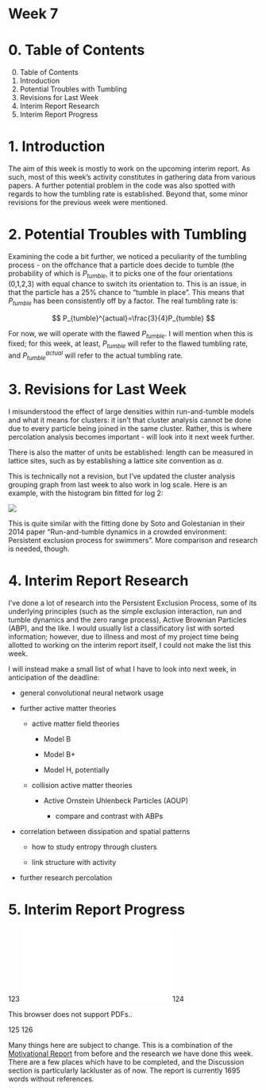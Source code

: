 <script type="text/javascript"
  src="https://cdnjs.cloudflare.com/ajax/libs/mathjax/2.7.0/MathJax.js?config=TeX-AMS_CHTML">
</script>
<script type="text/x-mathjax-config">
  MathJax.Hub.Config({
    tex2jax: {
      inlineMath: [['$','$'], ['\\(','\\)']],
      processEscapes: true},
      jax: ["input/TeX","input/MathML","input/AsciiMath","output/CommonHTML"],
      extensions: ["tex2jax.js","mml2jax.js","asciimath2jax.js","MathMenu.js","MathZoom.js","AssistiveMML.js", "[Contrib]/a11y/accessibility-menu.js"],
      TeX: {
      extensions: ["AMSmath.js","AMSsymbols.js","noErrors.js","noUndefined.js"],
      equationNumbers: {
      autoNumber: "AMS"
      }
    }
  });
</script>

# Week 7

# 0. Table of Contents

0. Table of Contents
1. Introduction
2. Potential Troubles with Tumbling
3. Revisions for Last Week
4. Interim Report Research
5. Interim Report Progress

# 1. Introduction

The aim of this week is mostly to work on the upcoming interim report. As such, most of this week's activity constitutes in gathering data from various papers. A further potential problem in the code was also spotted with regards to how the tumbling rate is established. Beyond that, some minor revisions for the previous week were mentioned.

# 2. Potential Troubles with Tumbling

Examining the code a bit further, we noticed a peculiarity of the tumbling process - on the offchance that a particle does decide to tumble (the probability of which is $P_{tumble}$, it to picks one of the four orientations (0,1,2,3) with equal chance to switch its orientation to. This is an issue, in that the particle has a 25% chance to "tumble in place". This means that $P_{tumble}$ has been consistently off by a factor. The real tumbling rate is:

$$
P_{tumble}^{actual}=\frac{3}{4}P_{tumble}
$$

For now, we will operate with the flawed $P_{tumble}$. I will mention when this is fixed; for this week, at least, $P_{tumble}$ will refer to the flawed tumbling rate, and $P_{tumble}^{actual}$ will refer to the actual tumbling rate.

# 3. Revisions for Last Week

I misunderstood the effect of large densities within run-and-tumble models and what it means for clusters: it isn't that cluster analysis cannot be done due to every particle being joined in the same cluster. Rather, this is where percolation analysis becomes important - will look into it next week further.

There is also the matter of units be established: length can be measured in lattice sites, such as by establishing a lattice site convention as $a$.

This is technically not a revision, but I've updated the cluster analysis grouping graph from last week to also work in log scale. Here is an example, with the histogram bin fitted for log 2:

![](./week-7-files/log-scale-clustering_p_0.157_rho_0.3.png)

This is quite similar with the fitting done by Soto and Golestanian in their 2014 paper "Run-and-tumble dynamics in a crowded environment: Persistent exclusion process for swimmers". More comparison and research is needed, though.

# 4. Interim Report Research

I've done a lot of research into the Persistent Exclusion Process, some of its underlying principles (such as the simple exclusion interaction, run and tumble dynamics and the zero range process), Active Brownian Particles (ABP), and the like. I would usually list a classificatory list with sorted information; however, due to illness and most of my project time being allotted to working on the interim report itself, I could not make the list this week.

I will instead make a small list of what I have to look into next week, in anticipation of the deadline:

- general convolutional neural network usage

- further active matter theories

	- active matter field theories
	
		- Model B
		
		- Model B+
		
		- Model H, potentially
		
	- collision active matter theories
	
		- Active Ornstein Uhlenbeck Particles (AOUP)
		
			- compare and contrast with ABPs

- correlation between dissipation and spatial patterns

	- how to study entropy through clusters
	
	- link structure with activity
	
- further research percolation

# 5. Interim Report Progress

<object data="./week-7-files/Interim_Report-3.pdf" type="application/pdf" width="1000px" height="1000px">
123     <embed src="./week-7-files/Interim_Report-3.pdf">
124         <p>This browser does not support PDFs.</a>.</p>
125     </embed>
126 </object>

Many things here are subject to change. This is a combination of the [Motivational Report](./../motivational-report/motivational-report.qmd) from before and the research we have done this week. There are a few places which have to be completed, and the Discussion section is particularly lackluster as of now. The report is currently 1695 words without references.



